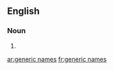 ==English==

===Noun===
{{head|en|plural|head=[[generic]] [[names]]}}

# {{plural of|generic name|lang=en}}

[[ar:generic names]]
[[fr:generic names]]
